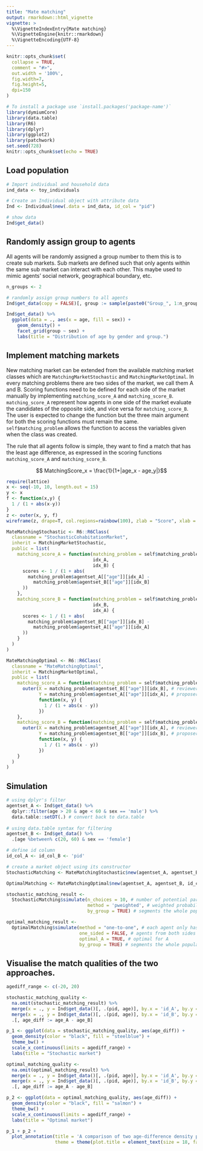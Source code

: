 ```yaml
---
title: "Mate matching"
output: rmarkdown::html_vignette
vignette: >
  %\VignetteIndexEntry{Mate matching}
  %\VignetteEngine{knitr::rmarkdown}
  %\VignetteEncoding{UTF-8}
---
```


```r
knitr::opts_chunk$set(
  collapse = TRUE,
  comment = "#>",
  out.width = '100%',
  fig.width=7, 
  fig.height=5, 
  dpi=150
)
```

```r
# To install a package use `install.packages('package-name')`
library(dymiumCore)
library(data.table)
library(R6)
library(dplyr)
library(ggplot2)
library(patchwork)
set.seed(728)
knitr::opts_chunk$set(echo = TRUE)
```

## Load population

```r
# Import individual and household data
ind_data <- toy_individuals

# Create an Individual object with attribute data
Ind <- Individual$new(.data = ind_data, id_col = "pid")

# show data
Ind$get_data()
```
## Randomly assign group to agents

All agents will be randomly assigned a group number to them this is to create 
sub markets. Sub markets are defined such that only agents within the same sub 
market can interact with each other. This maybe used to mimic agents' social 
network, geographical boundary, etc. 

```r
n_groups <- 2

# randomly assign group numbers to all agents
Ind$get_data(copy = FALSE)[, group := sample(paste0("Group_", 1:n_groups), size = .N, replace = TRUE)]
```

```r
Ind$get_data() %>%
  ggplot(data = ., aes(x = age, fill = sex)) +
    geom_density() +
    facet_grid(group ~ sex) +
    labs(title = "Distribution of age by gender and group.")
```


## Implement matching markets 

New matching market can be extended from the available matching market classes 
which are `MatchingMarketStochastic` and `MatchingMarketOptimal`. In every matching
problems there are two sides of the market, we call them A and B. Scoring functions
need to be defined for each side of the market manually by implementing `matching_score_A`
and `matching_score_B`. `matching_score_A` represent how agents in one side of
the market evaluate the candidates of the opposite side, and vice versa for 
`matching_score_B`. The user is expected to change the function but the three 
main argument for both the scoring functions must remain the same. `self$matching_problem`
allows the function to access the variables given when the class was created. 

The rule that all agents follow is simple, they want to find a match that has 
the least age difference, as expressed in the scoring functions `matching_score_A` 
and `matching_score_B`.

$$ MatchingScore_x = \frac{1}{1+|age_x - age_y|}$$
```r
require(lattice)
x <- seq(-10, 10, length.out = 15)  
y <- x  
f <- function(x,y) {
  1 / (1 + abs(x-y))
}
z <- outer(x, y, f)  
wireframe(z, drape=T, col.regions=rainbow(100), zlab = "Score", xlab = "age_x", y = "age_y")
```


```r
MateMatchingStochastic <- R6::R6Class(
  classname = "StochasticCohabitationMarket",
  inherit = MatchingMarketStochastic,
  public = list(
    matching_score_A = function(matching_problem = self$matching_problem,
                                idx_A,
                                idx_B) {
      scores <- 1 / (1 + abs(
        matching_problem$agentset_A[["age"]][idx_A] -
          matching_problem$agentset_B[["age"]][idx_B]
      ))
    },
    matching_score_B = function(matching_problem = self$matching_problem,
                                idx_B,
                                idx_A) {
      scores <- 1 / (1 + abs(
        matching_problem$agentset_B[["age"]][idx_B] -
          matching_problem$agentset_A[["age"]][idx_A]
      ))
    }
  )
)
```


```r
MateMatchingOptimal <- R6::R6Class(
  classname = "MateMatchingOptimal",
  inherit = MatchingMarketOptimal,
  public = list(
    matching_score_A = function(matching_problem = self$matching_problem, idx_A, idx_B) {
      outer(X = matching_problem$agentset_B[["age"]][idx_B], # reviewers, rows
            Y = matching_problem$agentset_A[["age"]][idx_A], # proposers, columns
            function(x, y) {
              1 / (1 + abs(x - y))
            })
    },
    matching_score_B = function(matching_problem = self$matching_problem, idx_B, idx_A) {
      outer(X = matching_problem$agentset_A[["age"]][idx_A], # reviewers, rows
            Y = matching_problem$agentset_B[["age"]][idx_B], # proposers, columns
            function(x, y) {
              1 / (1 + abs(x - y))
            })
    }
  )
)
```

## Simulation

```r
# using dplyr's filter
agentset_A <- Ind$get_data() %>%
  dplyr::filter(age > 20 & age < 60 & sex == 'male') %>%
  data.table::setDT(.) # convert back to data.table
  
# using data.table syntax for filtering
agentset_B <- Ind$get_data() %>%
  .[age %between% c(20, 60) & sex == 'female']

# define id column
id_col_A <- id_col_B <- 'pid'

# create a market object using its constructor
StochasticMatching <- MateMatchingStochastic$new(agentset_A, agentset_B, id_col_A, id_col_B, grouping_vars = c('group'))

OptimalMatching <- MateMatchingOptimal$new(agentset_A, agentset_B, id_col_A, id_col_B, grouping_vars = c('group'))
```

```r
stochastic_matching_result <- 
  StochasticMatching$simulate(n_choices = 10, # number of potential partners each agent evaluates
                              method = 'pweighted', # weighted probability
                              by_group = TRUE) # segments the whole population into by markets by their group

optimal_matching_result <- 
  OptimalMatching$simulate(method = "one-to-one", # each agent only has one match.
                           one_sided = FALSE, # agents from both sides of the market have preferences towards each other
                           optimal_A = TRUE, # optimal for A
                           by_group = TRUE) # segments the whole population into by markets by their group
```

## Visualise the match qualities of the two approaches.

```r
agediff_range <- c(-20, 20)

stochastic_matching_quality <- 
  na.omit(stochastic_matching_result) %>%
  merge(x = ., y = Ind$get_data()[, .(pid, age)], by.x = 'id_A', by.y = 'pid') %>%
  merge(x = ., y = Ind$get_data()[, .(pid, age)], by.x = 'id_B', by.y = 'pid', suffixes = c('_A', '_B')) %>%
  .[, age_diff := age_A - age_B]

p_1 <- ggplot(data = stochastic_matching_quality, aes(age_diff)) +
  geom_density(color = "black", fill = "steelblue") +
  theme_bw() +
  scale_x_continuous(limits = agediff_range) +
  labs(title = "Stochastic market")

optimal_matching_quality <- 
  na.omit(optimal_matching_result) %>%
  merge(x = ., y = Ind$get_data()[, .(pid, age)], by.x = 'id_A', by.y = 'pid') %>%
  merge(x = ., y = Ind$get_data()[, .(pid, age)], by.x = 'id_B', by.y = 'pid', suffixes = c('_A', '_B')) %>%
  .[, age_diff := age_A - age_B]

p_2 <- ggplot(data = optimal_matching_quality, aes(age_diff)) +
  geom_density(color = "black", fill = "salmon") +
  theme_bw() +
  scale_x_continuous(limits = agediff_range) +
  labs(title = "Optimal market")

p_1 + p_2 + 
  plot_annotation(title = 'A comparison of two age-difference density plots',
                  theme = theme(plot.title = element_text(size = 18, face = "bold")))
```

